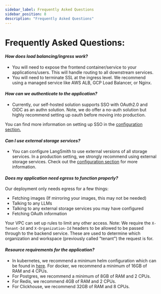 ```yaml
---
sidebar_label: Frequently Asked Questions
sidebar_position: 8
description: "Frequently Asked Questions"
---
```


# Frequently Asked Questions:

#### _How does load balancing/ingress work_?

- You will need to expose the frontend container/service to your applications/users. This will handle routing to all downstream services.
- You will need to terminate SSL at the ingress level. We recommend using a managed service like AWS ALB, GCP Load Balancer, or Nginx.

#### _How can we authenticate to the application?_

- Currently, our self-hosted solution supports SSO with OAuth2.0 and OIDC as an authn solution. Note, we do offer a no-auth solution but highly recommend setting up oauth before moving into production.

You can find more information on setting up SSO in the [configuration section.](./self_hosting/configuration/sso)

#### _Can I use external storage services?_

- You can configure LangSmith to use external versions of all storage services. In a production setting, we strongly recommend using external storage services. Check out the [configuration section](./self_hosting/configuration) for more information.

#### _Does my application need egress to function properly?_

Our deployment only needs egress for a few things:

- Fetching images (If mirroring your images, this may not be needed)
- Talking to any LLMs
- Talking to any external storage services you may have configured
- Fetching OAuth information

Your VPC can set up rules to limit any other access. Note: We require the `X-Tenant-Id` and `X-Organization-Id` headers to be allowed to be passed through to the backend service. These are used to determine which organization and workspace (previously called "tenant") the request is for.

#### _Resource requirements for the application?_

- In kubernetes, we recommend a minimum helm configuration which can be found in [here](https://github.com/langchain-ai/helm/blob/main/charts/langsmith/examples/medium_size.yaml). For docker, we recommend a minimum of 16GB of RAM and 4 CPUs.
- For Postgres, we recommend a minimum of 8GB of RAM and 2 CPUs.
- For Redis, we recommend 4GB of RAM and 2 CPUs.
- For Clickhouse, we recommend 32GB of RAM and 8 CPUs.
